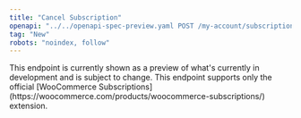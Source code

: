 ```yaml
---
title: "Cancel Subscription"
openapi: "../../openapi-spec-preview.yaml POST /my-account/subscriptions/{id}/cancel"
tag: "New"
robots: "noindex, follow"
---
```


<Warning>
    This endpoint is currently shown as a preview of what's currently in development and is subject to change.
</Warning>

<Info>
    This endpoint supports only the official [WooCommerce Subscriptions](https://woocommerce.com/products/woocommerce-subscriptions/) extension.
</Info>
